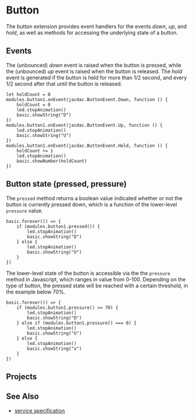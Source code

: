 # Button

The button extension provides event handlers for the events
_down_, _up_, and _hold_, as well as methods for accessing the underlying
state of a button.

## Events

The (unbounced) _down_ event is raised when the
button is pressed, while the (unbounced) _up_ event is raised when the button is released.
The _hold_ event is generated if the button is held for more than 1/2 second,
and every 1/2 second after that until the button is released.

```blocks
let holdCount = 0
modules.button1.onEvent(jacdac.ButtonEvent.Down, function () {
    holdCount = 0
    led.stopAnimation()
    basic.showString("D")
})
modules.button1.onEvent(jacdac.ButtonEvent.Up, function () {
    led.stopAnimation()
    basic.showString("U")
})
modules.button1.onEvent(jacdac.ButtonEvent.Hold, function () {
    holdCount += 1
    led.stopAnimation()
    basic.showNumber(holdCount)
})
```

## Button state (pressed, pressure)

The `pressed` method returns a boolean value indicated whether or not the button is currently
pressed down, which is a function of the lower-level `pressure` value.

```blocks
basic.forever(() => {
    if (modules.button1.pressed()) {
        led.stopAnimation()
        basic.showString("D")
    } else {
        led.stopAnimation()
        basic.showString("U")
    }
})
```

The lower-level state of the button is accessible via the the `pressure` method in Javascript,
which ranges in value from 0-100. Depending on the type of button,
the pressed state will be reached with a certain threshold, in the example below 70%.

```sts
basic.forever(() => {
    if (modules.button1.pressure() >= 70) {
        led.stopAnimation()
        basic.showString("D")
    } else if (modules.button1.pressure() === 0) {
        led.stopAnimation()
        basic.showString("U")
    } else {
        led.stopAnimation()
        basic.showString("x")
    }
})
```

## Projects

<MakeCodeProjects serviceName="button" />

## See Also

-   [service specification](/services/button/)
